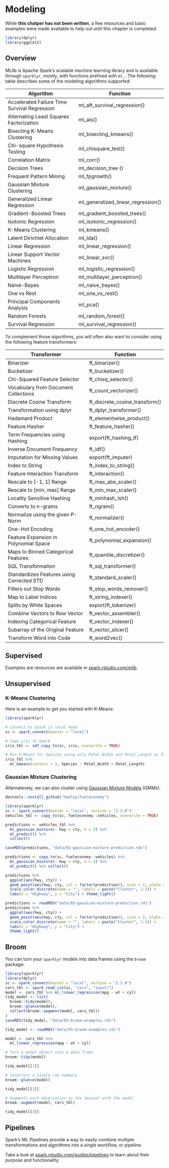 # Modeling {#modeling}

While **this chatper has not been written**, a few resources and basic examples were made available to help out until this chapter is completed.

```r
library(dplyr)
library(ggplot2)
```

## Overview

MLlib is Apache Spark's scalable machine learning library and is available through `sparklyr`, mostly, with functions prefixed with `ml_`. The following table describes some of the modeling algorithms supported:

Algorithm | Function
----------|---------
Accelerated Failure Time Survival Regression | ml_aft_survival_regression()
Alternating Least Squares Factorization | ml_als()
Bisecting K-Means Clustering | ml_bisecting_kmeans()
Chi-square Hypothesis Testing | ml_chisquare_test()
Correlation Matrix | ml_corr()
Decision Trees | ml_decision_tree	()
Frequent Pattern Mining | ml_fpgrowth()
Gaussian Mixture Clustering | ml_gaussian_mixture()
Generalized Linear Regression | ml_generalized_linear_regression()
Gradient-Boosted Trees | ml_gradient_boosted_trees()
Isotonic Regression | ml_isotonic_regression()
K-Means Clustering | ml_kmeans()
Latent Dirichlet Allocation | ml_lda()
Linear Regression | ml_linear_regression()
Linear Support Vector Machines | ml_linear_svc()
Logistic Regression | ml_logistic_regression()
Multilayer Perceptron | ml_multilayer_perceptron()
Naive-Bayes | ml_naive_bayes()
One vs Rest | ml_one_vs_rest()
Principal Components Analysis | ml_pca()
Random Forests | ml_random_forest()
Survival Regression | ml_survival_regression()

To complement those algorithms, you will often also want to consider using the following feature transformers:

Transformer | Function
------------|---------
Binarizer | ft_binarizer()
Bucketizer | ft_bucketizer()
Chi-Squared Feature Selector | ft_chisq_selector()
Vocabulary from Document Collections | ft_count_vectorizer()
Discrete Cosine Transform  | ft_discrete_cosine_transform()
Transformation using dplyr | ft_dplyr_transformer()
Hadamard Product | ft_elementwise_product()
Feature Hasher | ft_feature_hasher()
Term Frequencies using Hashing | export(ft_hashing_tf)
Inverse Document Frequency | ft_idf()
Imputation for Missing Values | export(ft_imputer)
Index to String | ft_index_to_string()
Feature Interaction Transform | ft_interaction()
Rescale to [-1, 1] Range | ft_max_abs_scaler()
Rescale to [min, max] Range | ft_min_max_scaler()
Locality Sensitive Hashing | ft_minhash_lsh()
Converts to n-grams | ft_ngram()
Normalize using the given P-Norm | ft_normalizer()
One-Hot Encoding | ft_one_hot_encoder()
Feature Expansion in Polynomial Space | ft_polynomial_expansion()
Maps to Binned Categorical Features | ft_quantile_discretizer()
SQL Transformation | ft_sql_transformer()
Standardizes Features using Corrected STD | ft_standard_scaler()
Filters out Stop Words | ft_stop_words_remover()
Map to Label Indices | ft_string_indexer()
Splits by White Spaces | export(ft_tokenizer)
Combine Vectors to Row Vector | ft_vector_assembler()
Indexing Categorical Feature | ft_vector_indexer()
Subarray of the Original Feature | ft_vector_slicer()
Transform Word into Code | ft_word2vec()

## Supervised

Examples are reosurces are available in [spark.rstudio.com/mlib](http://spark.rstudio.com/mlib/).

## Unsupervised

### K-Means Clustering

Here is an example to get you started with K-Means:

```r
library(sparklyr)

# Connect to Spark in local mode
sc <- spark_connect(master = "local")

# Copy iris to Spark
iris_tbl <- sdf_copy_to(sc, iris, overwrite = TRUE)

# Run K-Means for Species using only Petal_Width and Petal_Length as features
iris_tbl %>%
  ml_kmeans(centers = 3, Species ~ Petal_Width + Petal_Length)
```

### Gaussian Mixture Clustering

Alternatevely, we can also cluster using [Gaussian Mixture Models](https://en.wikipedia.org/wiki/Mixture_model#Gaussian_mixture_model) (GMMs).

```r
devtools::install_github("hadley/fueleconomy")

library(sparklyr)
sc <- spark_connect(master = "local", version = "2.3.0")
vehicles_tbl <- copy_to(sc, fueleconomy::vehicles, overwrite = TRUE)

predictions <- vehicles_tbl %>%
  ml_gaussian_mixture(~ hwy + cty, k = 3) %>%
  ml_predict() %>%
  collect()

saveRDS(predictions, "data/03-gaussian-mixture-prediction.rds")
```
```r
predictions <- copy_to(sc, fueleconomy::vehicles) %>%
  ml_gaussian_mixture(~ hwy + cty, k = 3) %>%
  ml_predict() %>% collect()

predictions %>%
  ggplot(aes(hwy, cty)) +
  geom_point(aes(hwy, cty, col = factor(prediction)), size = 2, alpha = 0.4) + 
  scale_color_discrete(name = "", labels = paste("Cluster", 1:3)) +
  labs(x = "Highway", y = "City") + theme_light()
```
```r
predictions <- readRDS("data/03-gaussian-mixture-prediction.rds")
predictions %>%
  ggplot(aes(hwy, cty)) +
  geom_point(aes(hwy, cty, col = factor(prediction)), size = 2, alpha = 0.4) + 
  scale_color_discrete(name = "", labels = paste("Cluster", 1:3)) +
  labs(x = "Highway", y = "City") +
  theme_light()
```

## Broom

You can turn your `sparklyr` models into data frames using the `broom` package:

```r
library(sparklyr)
library(dplyr)
sc <- spark_connect(master = "local", version = "2.3.0")
cars_tbl <- spark_read_csv(sc, "cars", "input/")
model <- cars_tbl %>% ml_linear_regression(mpg ~ wt + cyl)
tidy_model <- list(
  broom::tidy(model),
  broom::glance(model),
  collect(broom::augment(model, cars_tbl))
)
saveRDS(tidy_model, "data/03-broom-examples.rds")
```
```r
tidy_model <- readRDS("data/03-broom-examples.rds")
```
```r
model <- cars_tbl %>%
  ml_linear_regression(mpg ~ wt + cyl)

# Turn a model object into a data frame
broom::tidy(model)
```
```r
tidy_model[[1]]
```
```r
# Construct a single row summary
broom::glance(model)
```
```r
tidy_model[[2]]
```
```r
# Augments each observation in the dataset with the model
broom::augment(model, cars_tbl)
```
```r
tidy_model[[3]]
```

## Pipelines

Spark’s ML Pipelines provide a way to easily combine multiple transformations and algorithms into a single workflow, or pipeline.

Take a look at [spark.rstudio.com/guides/pipelines](http://spark.rstudio.com/guides/pipelines/) to learn about their purpose and functionality.
